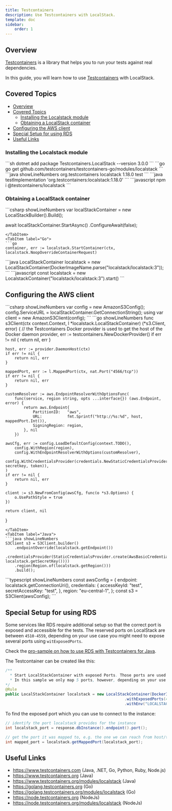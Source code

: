 ```yaml
---
title: Testcontainers
description: Use Testcontainers with LocalStack.
template: doc
sidebar:
    order: 1
---
```


## Overview

[Testcontainers](https://www.testcontainers.com/) is a library that helps you to run your
tests against real dependencies.

In this guide, you will learn how to use [Testcontainers](https://www.testcontainers.com/)
with LocalStack.

## Covered Topics

- [Overview](#overview)
- [Covered Topics](#covered-topics)
  - [Installing the Localstack module](#installing-the-localstack-module)
  - [Obtaining a LocalStack container](#obtaining-a-localstack-container)
- [Configuring the AWS client](#configuring-the-aws-client)
- [Special Setup for using RDS](#special-setup-for-using-rds)
- [Useful Links](#useful-links)

### Installing the Localstack module

<Tabs>
<TabItem label="NuGet">
```sh
dotnet add package Testcontainers.LocalStack --version 3.0.0
```
</TabItem>
<TabItem label="Go">
```go
go get github.com/testcontainers/testcontainers-go/modules/localstack
```
</TabItem>
<TabItem label="Java (Maven)">
```java showLineNumbers
<dependency>
    <groupId>org.testcontainers</groupId>
    <artifactId>localstack</artifactId>
    <version>1.18.0</version>
    <scope>test</scope>
</dependency>
```
</TabItem>
<TabItem label="Java (Gradle)">
```java
testImplementation 'org.testcontainers:localstack:1.18.0'
```
</TabItem>
<TabItem label="NodeJS (npm)">
```javascript
npm i @testcontainers/localstack
```
</TabItem>
</Tabs>

### Obtaining a LocalStack container

<Tabs>
<TabItem label=".NET">
```csharp showLineNumbers
var localStackContainer = new LocalStackBuilder().Build();

await localStackContainer.StartAsync()
    .ConfigureAwait(false);
```
</TabItem>
<TabItem label="Go">
```go
container, err := localstack.StartContainer(ctx, localstack.NoopOverrideContainerRequest)
```
</TabItem>
<TabItem label="Java">
```java
LocalStackContainer localstack = new LocalStackContainer(DockerImageName.parse("localstack/localstack:3"));
```
</TabItem>
<TabItem label="NodeJs (typescript)">
```javascript
const localstack = new LocalstackContainer("localstack/localstack:3").start()
```
</TabItem>
</Tabs>

## Configuring the AWS client

<Tabs>
<TabItem label=".NET">
```csharp showLineNumbers
var config = new AmazonS3Config();
config.ServiceURL = localStackContainer.GetConnectionString();
using var client = new AmazonS3Client(config);
```
</TabItem>
<TabItem label="Go">
```go showLineNumbers
func s3Client(ctx context.Context, l *localstack.LocalStackContainer) (*s3.Client, error) {
    // the Testcontainers Docker provider is used to get the host of the Docker daemon
    provider, err := testcontainers.NewDockerProvider()
    if err != nil {
        return nil, err
    }

    host, err := provider.DaemonHost(ctx)
    if err != nil {
        return nil, err
    }

    mappedPort, err := l.MappedPort(ctx, nat.Port("4566/tcp"))
    if err != nil {
        return nil, err
    }

    customResolver := aws.EndpointResolverWithOptionsFunc(
        func(service, region string, opts ...interface{}) (aws.Endpoint, error) {
            return aws.Endpoint{
                PartitionID:   "aws",
                URL:           fmt.Sprintf("http://%s:%d", host, mappedPort.Int()),
                SigningRegion: region,
            }, nil
        })

    awsCfg, err := config.LoadDefaultConfig(context.TODO(),
        config.WithRegion(region),
        config.WithEndpointResolverWithOptions(customResolver),
        config.WithCredentialsProvider(credentials.NewStaticCredentialsProvider(accesskey, secretkey, token)),
    )
    if err != nil {
        return nil, err
    }

    client := s3.NewFromConfig(awsCfg, func(o *s3.Options) {
        o.UsePathStyle = true
    })

    return client, nil
}
```
</TabItem>
<TabItem label="Java">
```java showLineNumbers
S3Client s3 = S3Client.builder()
    .endpointOverride(localstack.getEndpoint())
    .credentialsProvider(StaticCredentialsProvider.create(AwsBasicCredentials.create(localstack.getAccessKey(), localstack.getSecretKey())))
    .region(Region.of(localstack.getRegion()))
    .build();
```
</TabItem>
<TabItem label="NodeJS (typescript)">
```typescript showLineNumbers
const awsConfig = {
      endpoint: localstack.getConnectionUri(),
      credentials: {
        accessKeyId: "test",
        secretAccessKey: "test",
      },
      region: "eu-central-1",
    };
const s3 = S3Client(awsConfig);
```
</TabItem>
</Tabs>

## Special Setup for using RDS

Some services like RDS require additional setup so that the correct port is exposed and accessible for the tests.
The reserved ports on LocalStack are between `4510-4559`, depending on your use case you might need to expose several ports using `witExposedPorts`.

Check the [pro-sample on how to use RDS with Testcontainers for Java](https://github.com/localstack/localstack-pro-samples/tree/master/testcontainers-java-sample).

The Testcontainer can be created like this:

```java
/**
  * Start LocalStackContainer with exposed Ports. Those ports are used by services like RDS, where several databases can be started, running on different ports.
  * In this sample we only map 5 ports, however, depending on your use case you may need to map ports up to 4559
*/
@Rule
public LocalStackContainer localstack = new LocalStackContainer(DockerImageName("localstack/localstack:2.0.0"))
                                                    .withExposedPorts(4510, 4511, 4512, 4513, 4514) // the port can have any value between 4510-4559, but LS starts from 4510
                                                    .withEnv("LOCALSTACK_AUTH_TOKEN", auth_token); // add your Auth Token here
```

To find the exposed port which you can use to connect to the instance:

```java
// identify the port localstack provides for the instance
int localstack_port = response.dbInstance().endpoint().port();

// get the port it was mapped to, e.g. the one we can reach from host/the test
int mapped_port = localstack.getMappedPort(localstack_port);
```

## Useful Links

* https://www.testcontainers.com (Java, .NET, Go, Python, Ruby, Node.js)
* https://www.testcontainers.org (Java)
* https://www.testcontainers.org/modules/localstack (Java)
* https://golang.testcontainers.org (Go)
* https://golang.testcontainers.org/modules/localstack (Go)
* https://node.testcontainers.org (NodeJs)
* https://node.testcontainers.org/modules/localstack (NodeJs)
